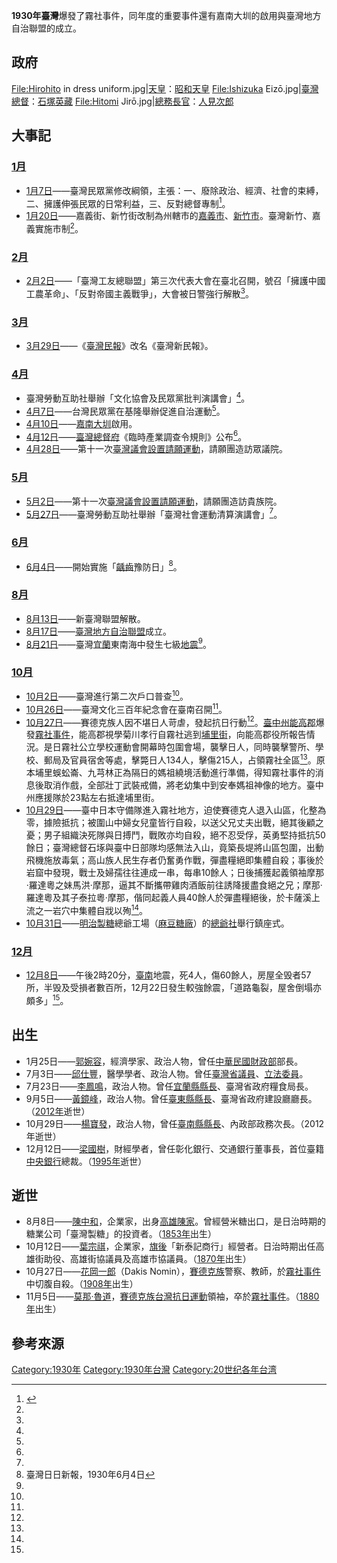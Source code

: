 {{TaiwanYearTOC|1930}}
{{C21YearInTopic|1930年}}
'''1930年臺灣'''爆發了霧社事件，同年度的重要事件還有嘉南大圳的啟用與臺灣地方自治聯盟的成立。

==政府==
<gallery>
File:Hirohito in dress uniform.jpg|[[天皇|天皇]]：[[昭和天皇|昭和天皇]]
File:Ishizuka Eizō.jpg|[[臺灣總督|臺灣總督]]：[[石塚英藏|石塚英藏]]
File:Hitomi Jirō.jpg|[[總務長官|總務長官]]：[[人見次郎|人見次郎]]
</gallery>

==大事記==
===[[1月|1月]]===
*[[1月7日|1月7日]]——臺灣民眾黨修改綱領，主張：一、廢除政治、經濟、社會的束縛，二、擁護伸張民眾的日常利益，三、反對總督專制<ref name="民" >{{cite book |editors=[[李新_(1918年)|李新]]總主編，中國社會科學院近代史研究所中華民國史研究室，韓信夫、姜克夫主編 |title=《中華民國史大事記》 |location=北京 |publisher=[[中華書局|中華書局]] |year=2011 |isbn=9787101079982 }}</ref>{{rp|3514}}。	
*[[1月20日|1月20日]]——嘉義街、新竹街改制為州轄市的[[嘉義市_(州轄市)|嘉義市]]、[[新竹市_(州轄市)|新竹市]]{{r|劉|page=123}}。臺灣新竹、嘉義實施市制<ref name=民 />{{rp|3522}}。

===[[2月|2月]]===
*[[2月2日|2月2日]]——「臺灣工友總聯盟」第三次代表大會在臺北召開，號召「擁護中國工農革命」、「反對帝國主義戰爭」，大會被日警強行解散<ref name=民 />{{rp|3527}}。
===[[3月|3月]]===
*[[3月29日|3月29日]]——《[[臺灣民報|臺灣民報]]》改名《臺灣新民報》{{r|陳|page=208}}。
===[[4月|4月]]===
*臺灣勞動互助社舉辦「文化協會及民眾黨批判演講會」<ref name=民 />{{rp|3583}}。
*[[4月7日|4月7日]]——台灣民眾黨在基隆舉辦促進自治運動<ref name=民 />{{rp|3570}}。
*[[4月10日|4月10日]]——[[嘉南大圳|嘉南大圳]]啟用{{r|陳|page=208}}。
*[[4月12日|4月12日]]——[[臺灣總督府|臺灣總督府]]《臨時產業調查令規則》公布<ref name=民 />{{rp|3573}}。
*[[4月28日|4月28日]]——第十一次[[臺灣議會設置請願運動|臺灣議會設置請願運動]]，請願團造訪眾議院{{r|陳|page=208}}。

===[[5月|5月]]===
*[[5月2日|5月2日]]——第十一次[[臺灣議會設置請願運動|臺灣議會設置請願運動]]，請願團造訪貴族院{{r|陳|page=208}}。
*[[5月27日|5月27日]]——臺灣勞動互助社舉辦「臺灣社會運動清算演講會」<ref name=民 />{{rp|3600}}。

===[[6月|6月]]===
*[[6月4日|6月4日]]——開始實施「[[齲齒|齲齒]]豫防日」<ref>臺灣日日新報，1930年6月4日</ref>。
===[[8月|8月]]===
*[[8月13日|8月13日]]——新臺灣聯盟解散{{r|陳|page=208}}。
*[[8月17日|8月17日]]——[[臺灣地方自治聯盟|臺灣地方自治聯盟]]成立{{r|陳|page=208}}。
*[[8月21日|8月21日]]——臺灣[[宜蘭縣|宜蘭]]東南海中發生七級[[地震|地震]]<ref name=民 />{{rp|3656}}。

===[[10月|10月]]===
*[[10月2日|10月2日]]——臺灣進行第二次戶口普查<ref name=民 />{{rp|3686}}。
*[[10月26日|10月26日]]——臺灣文化三百年紀念會在臺南召開<ref name=民 />{{rp|3703}}。
*[[10月27日|10月27日]]——賽德克族人因不堪日人苛虐，發起抗日行動<ref name=民 />{{rp|3703}}。[[臺中州|臺中州]][[能高郡|能高郡]]爆發[[霧社事件|霧社事件]]，能高郡視學菊川孝行自霧社逃到[[埔里街|埔里街]]，向能高郡役所報告情況{{r|邱|page=164}}。是日霧社公立學校運動會開幕時包圍會場，襲擊日人，同時襲擊警所、學校、郵局及官員宿舍等處，擊斃日人134人，擊傷215人，占領霧社全區<ref name=民 />{{rp|3703}}。原本埔里蜈蚣崙、九芎林正為隔日的媽祖繞境活動進行準備，得知霧社事件的消息後取消作戲，全部壯丁武裝戒備，將老幼集中到安奉媽祖神像的地方{{r|邱|page=165}}。臺中州應援隊於23點左右抵達埔里街{{r|邱|page=169}}。
*[[10月29日|10月29日]]——臺中日本守備隊進入霧社地方，迫使賽德克人退入山區，化整為零，據險抵抗；被圍山中婦女兒童皆行自殺，以送父兄丈夫出戰，絕其後顧之憂；男子組織決死隊與日搏鬥，戰敗亦均自殺，絕不忍受俘，英勇堅持抵抗50餘日；臺灣總督石㙇與臺中日部隊均感無法入山，竟築長堤將山區包圍，出動飛機施放毒氣；高山族人民生存者仍奮勇作戰，彈盡糧絕即集體自殺；事後於岩窟中發現，戰士及婦孺往往連成一串，每串10餘人；日後捕獲起義領袖摩那·羅達粵之妹馬洪·摩那，逼其不斷攜帶雞肉酒飯前往誘降援盡食絕之兄；摩那·羅達粵及其子泰拉粵·摩那，偕同起義人員40餘人於彈盡糧絕後，於卡薩溪上流之一岩穴中集體自戕以殉<ref name=民 />{{rp|3705}}。
*[[10月31日|10月31日]]——[[明治製糖|明治製糖]]總爺工場（[[麻豆糖廠|麻豆糖廠]]）的[[總爺社|總爺社]]舉行鎮座式{{r|社|page=25}}。

===[[12月|12月]]===
*[[12月8日|12月8日]]——午後2時20分，[[臺南|臺南]]地震，死4人，傷60餘人，房屋全毁者57所，半毁及受損者數百所，12月22日發生較強餘震，「道路龜裂，屋舍倒塌亦頗多」<ref name=民 />{{rp|3739}}。

==出生==
* 1月25日——[[郭婉容|郭婉容]]，經濟學家、政治人物，曾任[[中華民國財政部|中華民國財政部]]部長。
* 7月3日——[[邱仕豐|邱仕豐]]，醫學學者、政治人物。曾任[[臺灣省議員|臺灣省議員]]、[[立法委員|立法委員]]。
* 7月23日——[[李鳳鳴_(台灣)|李鳳鳴]]，政治人物。曾任[[宜蘭縣|宜蘭縣]][[宜蘭縣縣長|縣長]]、臺灣省政府糧食局長。
* 9月5日——[[黃鏡峰|黃鏡峰]]，政治人物。曾任[[臺東縣|臺東縣]][[臺東縣縣長|縣長]]、臺灣省政府建設廳廳長。（[[2012年臺灣|2012年]]逝世）
* 10月29日——[[楊寶發|楊寶發]]，政治人物，曾任[[臺南縣|臺南縣]][[臺南縣縣長|縣長]]、內政部政務次長。（2012年逝世）
* 12月12日——[[梁國樹|梁國樹]]，財經學者，曾任彰化銀行、交通銀行董事長，首位臺籍[[中華民國中央銀行|中央銀行]]總裁。（[[1995年臺灣|1995年]]逝世）

== 逝世 ==
* 8月8日——[[陳中和|陳中和]]，企業家，出身[[高雄陳家|高雄陳家]]。曾經營米糖出口，是日治時期的糖業公司「臺灣製糖」的投資者。（[[1853年臺灣|1853年]]出生）
* 10月12日——[[葉宗祺|葉宗祺]]，企業家，[[旗後|旗後]]「新泰記商行」經營者。日治時期出任高雄街助役、高雄街協議員及高雄市協議員。（[[1870年臺灣|1870年]]出生）
* 10月27日——[[花岡一郎|花岡一郎]]（Dakis Nomin），[[賽德克族|賽德克族]]警察、教師，於[[霧社事件|霧社事件]]中切腹自殺。（[[1908年臺灣|1908年]]出生）
* 11月5日——[[莫那·魯道|莫那·魯道]]，[[賽德克族|賽德克族]][[台灣抗日運動|台灣抗日運動]]領袖，卒於[[霧社事件|霧社事件]]。（[[1880年臺灣|1880年]]出生）

== 參考來源 ==
{{reflist|refs=
<ref name="邱">{{Cite journal|author=邱正略 |title= 〈霧社事件對埔里街的影響〉|journal=《臺灣文獻》|volume=63 |issue=1 |date=2012-03-31 |publisher=國史館臺灣文獻館 |location= }}</ref>
<ref name="社">{{cite book |url=http://memory.ncl.edu.tw/tm_cgi/hypage.cgi?HYPAGE=publication_bookj_detail.hpg&subject_name=%E8%87%BA%E5%8D%97%E5%B8%82%E7%AB%8B%E5%9C%96%E6%9B%B8%E9%A4%A8%E9%A4%A8%E8%97%8F%E6%97%A5%E6%96%87%E8%88%8A%E7%B1%8D&subject_url=publication_bookj_list.hpg&project_id=jpnlb&dtd_id=51&xml_id=0000428612 |author=臺灣總督府社會課編 |title=《臺灣に於ける神社及宗教》 |language=ja |publisher=臺灣總督府文教局社會課 |year=1943 |access-date=2018-11-16 |archive-date=2018-11-16 |archive-url=https://web.archive.org/web/20181116131857/http://memory.ncl.edu.tw/tm_cgi/hypage.cgi?HYPAGE=publication_bookj_detail.hpg&subject_name=%E8%87%BA%E5%8D%97%E5%B8%82%E7%AB%8B%E5%9C%96%E6%9B%B8%E9%A4%A8%E9%A4%A8%E8%97%8F%E6%97%A5%E6%96%87%E8%88%8A%E7%B1%8D&subject_url=publication_bookj_list.hpg&project_id=jpnlb&dtd_id=51&xml_id=0000428612 |dead-url=yes }}</ref>
<ref name="劉">{{cite book|author=劉澤民 |chapter=〈臺灣市街町名改正之探討─以臺灣總督府檔案相關資料為範圍〉 |title=《臺灣地名研究成果學術研討會論文集》 |publisher=國史館臺灣文獻館 |isbn=978-986-01-6942-3 |date=2008年12月}}</ref>
<ref name="陳">{{cite book |author=陳君愷 |title=《狂飆的年代──1920年代台灣的政治、社會與文化運動》 |publisher=日創社文化  |isbn=978-986-81251-7-9 |date=2006年10月}}</ref>
}}
{{各年台灣}}

[[Category:1930年|Category:1930年]]
[[Category:1930年台灣|Category:1930年台灣]]
[[Category:20世纪各年台湾|Category:20世纪各年台湾]]